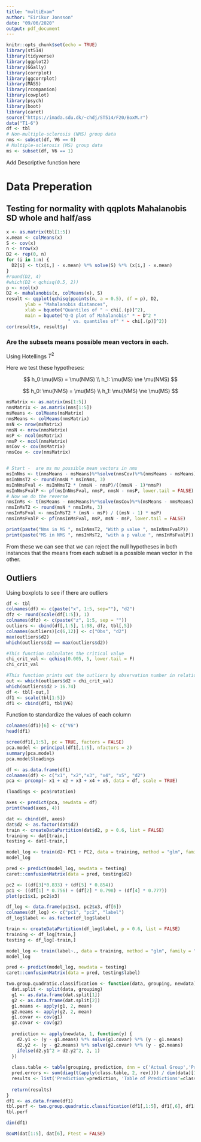---
title: "multiExam"
author: "Eirikur Jonsson"
date: "09/06/2020"
output: pdf_document
---

```{r setup, include=FALSE}
knitr::opts_chunk$set(echo = TRUE)
library(st514)
library(tidyverse)
library(ggplot2)
library(GGally)
library(corrplot)
library(ggcorrplot)
library(MASS)
library(rcompanion)
library(cowplot)
library(psych)
library(boot)
library(caret)
source("https://imada.sdu.dk/~chdj/ST514/F20/BoxM.r")
data("T1-6")
df <- tbl
# Non-multiple-sclerosis (NMS) group data
nms <- subset(df, V6 == 0)
# Multiple-sclerosis (MS) group data
ms <- subset(df, V6 == 1)
```

Add Descriptive function here

# Data Preperation

## Testing for normality with qqplots Mahalanobis SD whole and half/ass

```{r}
x <- as.matrix(tbl[1:5])
x.mean <- colMeans(x)
S <- cov(x)
n <- nrow(x)
D2 <- rep(0, n)
for (i in 1:n) {
  D2[i] <- t(x[i,] - x.mean) %*% solve(S) %*% (x[i,] - x.mean)
}
#round(D2, 4)
#which(D2 < qchisq(0.5, 2))
p <- ncol(x)
D2 <- mahalanobis(x, colMeans(x), S)
result <- qqplot(qchisq(ppoints(n, a = 0.5), df = p), D2,
       ylab = "Mahalanobis distances",
       xlab = bquote("Quantiles of " ~ chi[.(p)]^2),
       main = bquote("Q-Q plot of Mahalanobis" * ~ D^2 * 
                       " vs. quantiles of" * ~ chi[.(p)]^2))
cor(result$x, result$y)
```


### Are the subsets means possible mean vectors in each.

Using Hotellings $T^2$

Here we test these hypotheses:

$$
h_0:\mu(MS) = \mu(NMS) \\
h_1: \mu(MS) \ne \mu(NMS)
$$

$$
h_0: \mu(NMS) = \mu(MS) \\
h_1: \mu(NMS) \ne \mu(MS)
$$

```{r}
msMatrix <- as.matrix(ms[1:5])
nmsMatrix <- as.matrix(nms[1:5])
msMeans <- colMeans(msMatrix)
nmsMeans <- colMeans(nmsMatrix)
msN <- nrow(msMatrix)
nmsN <- nrow(nmsMatrix)
msP <- ncol(msMatrix)
nmsP <- ncol(nmsMatrix)
msCov <- cov(msMatrix)
nmsCov <- cov(nmsMatrix)


# Start -  are ms mu possible mean vectors in nms
msInNms <- t(nmsMeans - msMeans)%*%solve(nmsCov)%*%(nmsMeans - msMeans)
msInNmsT2 <- round(nmsN * msInNms, 3)
msInNmsFval <- msInNmsT2 * (nmsN - nmsP)/((nmsN - 1)*nmsP)
msInNmsFvalP <- pf(msInNmsFval, nmsP, nmsN - nmsP, lower.tail = FALSE)
# Now we do the reverse
nmsInMs <- t(msMeans - nmsMeans)%*%solve(msCov)%*%(msMeans - nmsMeans)
nmsInMsT2 <- round(msN * nmsInMs, 3)
nmsInMsFval <- nmsInMsT2 * (msN - msP) / ((msN - 1) * msP)
nmsInMsFvalP <- pf(nmsInMsFval, msP, msN - msP, lower.tail = FALSE)

print(paste("Nms in MS ", msInNmsT2, "With p value ", msInNmsFvalP))
print(paste("MS in NMS ", nmsInMsT2, "with a p value ", nmsInMsFvalP))
```

From these we can see that we can reject the null hypotheses in both instances that the means from each subset is a possible mean vector in the other.

## Outliers
Using boxplots to see if there are outliers
```{r}
df <- tbl
colnames(df) <- c(paste("x", 1:5, sep=""), "d2")
dfz <- round(scale(df[1:5]), 1)
colnames(dfz) <- c(paste("z", 1:5, sep = ""))
outliers <- cbind(df[,1:5], 1:98, dfz, tbl[,5])
colnames(outliers)[c(6,12)] <- c("Obs", "d2")
max(outliers$d2)
which(outliers$d2 == max(outliers$d2))

#This function calculates the critical value
chi_crit_val <- qchisq(0.005, 5, lower.tail = F)
chi_crit_val

#This function prints out the outliers by observation number in relation to the treshold of 16.74
out <- which(outliers$d2 > chi_crit_val)
which(outliers$d2 > 16.74)
df <- tbl[-out,]
df1 <- scale(tbl[1:5])
df1 <- cbind(df1, tbl$V6)
```

Function to standardize the values of each column

```{r}
colnames(df1)[6] <- c("V6")
head(df1)
```

```{r}
scree(df1[,1:5], pc = TRUE, factors = FALSE)
pca.model <- principal(df1[,1:5], nfactors = 2)
summary(pca.model)
pca.model$loadings
```
```{r}
df <- as.data.frame(df1)
colnames(df) <- c("x1", "x2","x3", "x4", "x5", "d2")
pca <- prcomp(~ x1 + x2 + x3 + x4 + x5, data = df, scale = TRUE)

(loadings <- pca$rotation)

axes <- predict(pca, newdata = df)
print(head(axes, 4))
```
```{r}
dat <- cbind(df, axes)
dat$d2 <- as.factor(dat$d2)
train <- createDataPartition(dat$d2, p = 0.6, list = FALSE)
training <- dat[train,]
testing <- dat[-train,]

model_log <- train(d2~ PC1 + PC2, data = training, method = "glm", family = "binomial")
model_log

pred <- predict(model_log, newdata = testing)
caret::confusionMatrix(data = pred, testing$d2)
```

```{r}
pc2 <- ((df[3]*0.833) + (df[5] * 0.854))
pc1 <- ((df[1] * 0.756) + (df[2] * 0.798) + (df[4] * 0.777))
plot(pc1$x1, pc2$x3)
```

```{r}
df_log <- data.frame(pc1$x1, pc2$x3, df[6])
colnames(df_log) <- c("pc1", "pc2", "label")
df_log$label <- as.factor(df_log$label)
```

```{r}
train <- createDataPartition(df_log$label, p = 0.6, list = FALSE)
training <- df_log[train,]
testing <- df_log[-train,]

model_log <- train(label~., data = training, method = "glm", family = "binomial")
model_log

pred <- predict(model_log, newdata = testing)
caret::confusionMatrix(data = pred, testing$label)
```

```{r}
two.group.quadratic.classification <- function(data, grouping, newdata) {
  dat.split <- split(data, grouping)
  g1 <- as.data.frame(dat.split[1])
  g2 <- as.data.frame(dat.split[2])
  g1.means <- apply(g1, 2, mean)
  g2.means <- apply(g2, 2, mean)
  g1.covar <- cov(g1)
  g2.covar <- cov(g2)
  
  prediction <- apply(newdata, 1, function(y) {
    d2.y1 <- (y - g1.means) %*% solve(g1.covar) %*% (y - g1.means)
    d2.y2 <- (y - g2.means) %*% solve(g2.covar) %*% (y - g2.means)
    ifelse(d2.y1^2 > d2.y2^2, 2, 1)
  })
  
  class.table <- table(grouping, prediction, dnn = c('Actual Group','Predicted Group'))
  pred.errors <- sum(diag(t(apply(class.table, 2, rev)))) / dim(data)[1]
  results <- list('Prediction'=prediction, 'Table of Predictions'=class.table, 'Accuracy'=1 - pred.errors)
  
  return(results)
}
df1 <- as.data.frame(df1)
tbl.perf <- two.group.quadratic.classification(df1[,1:5], df1[,6], df1[,1:5])
tbl.perf
```

```{r}
dim(df1)
```


```{r}
BoxM(dat[1:5], dat[6], Ftest = FALSE)
```
      
